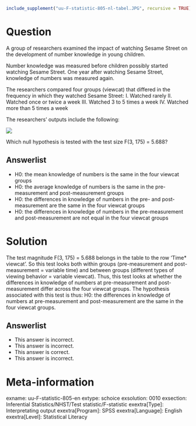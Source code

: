 ```r
include_supplement("uu-F-statistic-805-nl-tabel.JPG", recursive = TRUE)
```


Question
========
  
A group of researchers examined the impact of watching Sesame Street on the development of number knowledge in young children.

Number knowledge was measured before children possibly started watching Sesame Street. One year after watching Sesame Street, knowledge of numbers was measured again.

The researchers compared four groups (viewcat) that differed in the frequency in which they watched Sesame Street: I. Watched rarely II. Watched once or twice a week III. Watched 3 to 5 times a week IV. Watched more than 5 times a week

The researchers' outputs include the following:

![](uu-F-statistic-805-nl-tabel.JPG)
  
Which null hypothesis is tested with the test size F(3, 175) = 5.688?  
  
Answerlist
----------
* H0: the mean knowledge of numbers is the same in the four viewcat groups
* H0: the average knowledge of numbers is the same in the pre-measurement and post-measurement groups
* H0: the differences in knowledge of numbers in the pre- and post-measurement are the same in the four viewcat groups
* H0: the differences in knowledge of numbers in the pre-measurement and post-measurement are not equal in the four viewcat groups

Solution
========
  
The test magnitude F(3, 175) = 5.688 belongs in the table to the row 'Time* viewcat'. So this test looks both within groups (pre-measurement and post-measurement = variable time) and between groups (different types of viewing behavior = variable viewcat). Thus, this test looks at whether the differences in knowledge of numbers at pre-measurement and post-measurement differ across the four viewcat groups. The hypothesis associated with this test is thus: H0: the differences in knowledge of numbers at pre-measurement and post-measurement are the same in the four viewcat groups.

Answerlist
----------
* This answer is incorrect.
* This answer is incorrect.
* This answer is correct.
* This answer is incorrect.

Meta-information
================
exname: uu-F-statistic-805-en
extype: schoice
exsolution: 0010
exsection: Inferential Statistics/NHST/Test statistic/F-statistic
exextra[Type]: Interpretating output
exextra[Program]: SPSS
exextra[Language]: English
exextra[Level]: Statistical Literacy